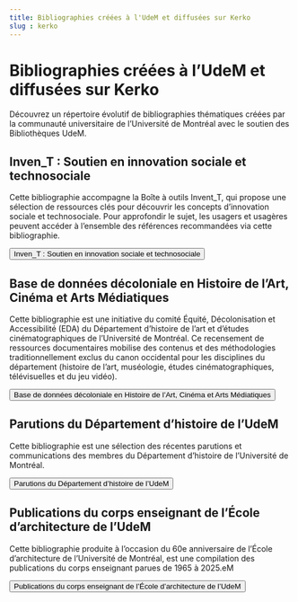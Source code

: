 ```yaml
---
title: Bibliographies créées à l'UdeM et diffusées sur Kerko
slug : kerko
---
```


# Bibliographies créées à l’UdeM et diffusées sur Kerko

Découvrez un répertoire évolutif de bibliographies thématiques créées par la communauté universitaire de l’Université de Montréal avec le soutien des Bibliothèques UdeM.


<RichList>
    <RichListItemWithLink
      title="Inven_T : Soutien en innovation sociale et technosociale"
      description="Cette bibliographie accompagne la Boîte à outils Invent_T, qui propose une sélection de ressources clés pour découvrir les concepts d’innovation sociale et technosociale. Pour approfondir le sujet, les usagers peuvent accéder à l’ensemble des références recommandées via cette bibliographie."
      href="https://bibliographies.bib.umontreal.ca/inven-t/ "
    />
    <RichListItemWithLink 
      title="Base de données décoloniale en Histoire de l’Art, Cinéma et Arts Médiatiques"
      description="Cette bibliographie est une initiative du comité Équité, Décolonisation et Accessibilité (EDA) du Département d’histoire de l’art et d’études cinématographiques de l’Université de Montréal. Ce recensement de ressources documentaires mobilise des contenus et des méthodologies traditionnellement exclus du canon occidental pour les disciplines du département (histoire de l’art, muséologie, études cinématographiques, télévisuelles et du jeu vidéo)."
      href="https://bibliographies.bib.umontreal.ca/BaDHACAM/ "
    />
    <RichListItemWithLink 
      title="Parutions du Département d’histoire de l’UdeM"
      description="Cette bibliographie est une sélection des récentes parutions et communications des membres du Département d’histoire de l’Université de Montréal."
      href="https://bibliographies.bib.umontreal.ca/histoire_udem/"
    />
        <RichListItemWithLink 
      title="Publications du corps enseignant de l’École d’architecture de l’UdeM"
      description="Cette bibliographie produite à l’occasion du 60e anniversaire de l’École d’architecture de l’Université de Montréal, est une compilation des publications du corps enseignant parues de 1965 à 2025."
      href="https://bibliographies.bib.umontreal.ca/ecole-architecture/bibliography/"
    />
  </RichList>


## Inven_T : Soutien en innovation sociale et technosociale

Cette bibliographie accompagne la Boîte à outils Invent_T, qui propose une sélection de ressources clés pour découvrir les concepts d’innovation sociale et technosociale. Pour approfondir le sujet, les usagers et usagères peuvent accéder à l’ensemble des références recommandées via cette bibliographie.

<Button primary href="https://bibliographies.bib.umontreal.ca/inven-t/">Inven_T : Soutien en innovation sociale et technosociale </Button>

## Base de données décoloniale en Histoire de l’Art, Cinéma et Arts Médiatiques

Cette bibliographie est une initiative du comité Équité, Décolonisation et Accessibilité (EDA) du Département d’histoire de l’art et d’études cinématographiques de l’Université de Montréal. Ce recensement de ressources documentaires mobilise des contenus et des méthodologies traditionnellement exclus du canon occidental pour les disciplines du département (histoire de l’art, muséologie, études cinématographiques, télévisuelles et du jeu vidéo).

<Button primary href="https://bibliographies.bib.umontreal.ca/BaDHACAM/ ">Base de données décoloniale en Histoire de l’Art, Cinéma et Arts Médiatiques</Button>

## Parutions du Département d’histoire de l’UdeM

Cette bibliographie est une sélection des récentes parutions et communications des membres du Département d’histoire de l’Université de Montréal.

<Button primary href="https://bibliographies.bib.umontreal.ca/histoire_udem/">Parutions du Département d’histoire de l’UdeM</Button>

## Publications du corps enseignant de l’École d’architecture de l’UdeM

Cette bibliographie produite à l’occasion du 60e anniversaire de l’École d’architecture de l’Université de Montréal, est une compilation des publications du corps enseignant parues de 1965 à 2025.eM

<Button primary href="https://bibliographies.bib.umontreal.ca/histoire_udem/">Publications du corps enseignant de l’École d’architecture de l’UdeM</Button>